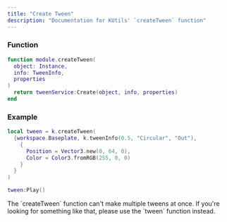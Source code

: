 ```yaml
---
title: "Create Tween"
description: "Documentation for KUtils' `createTween` function"
---
```


### Function

```lua
function module.createTween(
  object: Instance,
  info: TweenInfo,
  properties
)
  return tweenService:Create(object, info, properties)
end
```

### Example

```lua
local tween = k.createTween(
  {workspace.Baseplate, k.tweenInfo(0.5, "Circular", "Out"),
    {
      Position = Vector3.new(0, 64, 0),
      Color = Color3.fromRGB(255, 0, 0)
    }
  }
)

tween:Play()
```

<Note>
  The `createTween` function can't make multiple tweens at once. If you're looking for something like that, please use the `tween` function instead.
</Note>